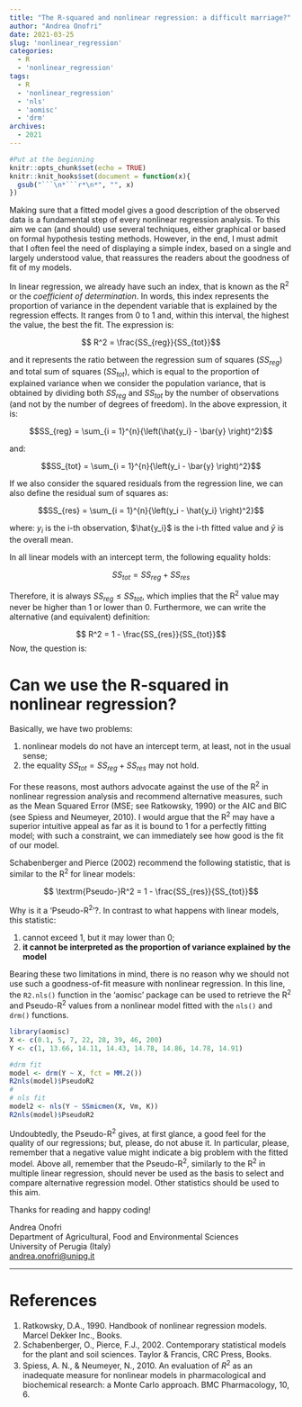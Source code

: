 ```yaml
---
title: "The R-squared and nonlinear regression: a difficult marriage?"
author: "Andrea Onofri"
date: 2021-03-25
slug: 'nonlinear_regression'
categories:
  - R
  - 'nonlinear_regression'
tags:
  - R
  - 'nonlinear_regression'
  - 'nls'
  - 'aomisc'
  - 'drm'
archives:
  - 2021
---
```


```r
#Put at the beginning
knitr::opts_chunk$set(echo = TRUE)
knitr::knit_hooks$set(document = function(x){ 
  gsub("```\n*```r*\n*", "", x) 
})
```

Making sure that a fitted model gives a good description of the observed data is a fundamental step of every nonlinear regression analysis. To this aim we can (and should) use several techniques, either graphical or based on formal hypothesis testing methods. However, in the end, I must admit that I often feel the need of displaying a simple index, based on a single and largely understood value, that reassures the readers about the goodness of fit of my models.

In linear regression, we already have such an index, that is known as the R^2^ or the *coefficient of determination*. In words, this index represents the proportion of variance in the dependent variable that is explained by the regression effects. It ranges from 0 to 1 and, within this interval, the highest the value, the best the fit. The expression is:

$$ R^2 = \frac{SS_{reg}}{SS_{tot}}$$

and it represents the ratio between the regression sum of squares ($SS_{reg}$) and total sum of squares ($SS_{tot}$), which is equal to the proportion of explained variance when we consider the population variance, that is obtained by dividing both $SS_{reg}$ and $SS_{tot}$ by the number of observations (and not by the number of degrees of freedom). In the above expression, it is:

$$SS_{reg} = \sum_{i = 1}^{n}{\left(\hat{y_i} - \bar{y} \right)^2}$$

and:

$$SS_{tot} = \sum_{i = 1}^{n}{\left(y_i - \bar{y} \right)^2}$$

If we also consider the squared residuals from the regression line, we can also define the residual sum of squares as:

$$SS_{res} = \sum_{i = 1}^{n}{\left(y_i - \hat{y_i} \right)^2}$$


where: $y_i$ is the i-th observation, $\hat{y_i}$ is the i-th fitted value and $\bar{y}$  is the overall mean.

In all linear models with an intercept term, the following equality holds:

$$SS_{tot} = SS_{reg} + SS_{res}$$

Therefore, it is always $SS_{reg} \leq SS_{tot}$, which implies that the R^2^ value may never be higher than 1 or lower than 0. Furthermore, we can write the alternative (and equivalent) definition:

$$ R^2 = 1 - \frac{SS_{res}}{SS_{tot}}$$
Now, the question is:

# Can we use the R-squared in nonlinear regression?

Basically, we have two problems:

1. nonlinear models do not have an intercept term, at least, not in the usual sense;
2. the equality $SS_{tot} = SS_{reg} + SS_{res}$ may not hold.

For these reasons, most authors advocate against the use of the R^2^ in nonlinear regression analysis and recommend alternative measures, such as the Mean Squared Error (MSE; see Ratkowsky, 1990) or the AIC and BIC (see Spiess and Neumeyer, 2010). I would argue that the R^2^ may have a superior intuitive appeal as far as it is bound to 1 for a perfectly fitting model; with such a constraint, we can immediately see how good is the fit of our model.

Schabenberger and Pierce (2002) recommend the following statistic, that is similar to the R^2^ for linear models:

$$ \textrm{Pseudo-}R^2 = 1 - \frac{SS_{res}}{SS_{tot}}$$

Why is it a 'Pseudo-R^2^'?. In contrast to what happens with linear models, this statistic:

1. cannot exceed 1, but it may lower than 0;
2. **it cannot be interpreted as the proportion of variance explained by the model**

Bearing these two limitations in mind, there is no reason why we should not use such a goodness-of-fit measure with nonlinear regression. In this line, the `R2.nls()` function in the 'aomisc' package can be used to retrieve the R^2^ and Pseudo-R^2^ values from a nonlinear model fitted with the `nls()` and `drm()` functions.


```r
library(aomisc)
X <- c(0.1, 5, 7, 22, 28, 39, 46, 200)
Y <- c(1, 13.66, 14.11, 14.43, 14.78, 14.86, 14.78, 14.91)

#drm fit
model <- drm(Y ~ X, fct = MM.2())
R2nls(model)$PseudoR2
#
# nls fit
model2 <- nls(Y ~ SSmicmen(X, Vm, K))
R2nls(model)$PseudoR2
```

Undoubtedly, the Pseudo-R^2^ gives, at first glance, a good feel for the quality of our regressions; but, please, do not abuse it. In particular, please, remember that a negative value might indicate a big problem with the fitted model. Above all, remember that the Pseudo-R^2^, similarly to the R^2^ in multiple linear regression, should never be used as the basis to select and compare alternative regression model. Other statistics should be used to this aim.

Thanks for reading and happy coding!

Andrea Onofri   
Department of Agricultural, Food and Environmental Sciences        
University of Perugia (Italy)        
[andrea.onofri@unipg.it](mailto:andrea.onofri@unipg.it)    

---

# References

1. Ratkowsky, D.A., 1990. Handbook of nonlinear regression models. Marcel Dekker Inc., Books.
2. Schabenberger, O., Pierce, F.J., 2002. Contemporary statistical models for the plant and soil sciences. Taylor & Francis, CRC Press, Books.
3. Spiess, A. N., & Neumeyer, N., 2010. An evaluation of $R^2$ as an inadequate measure for nonlinear models in pharmacological and biochemical research: a Monte Carlo approach. BMC Pharmacology, 10, 6.

